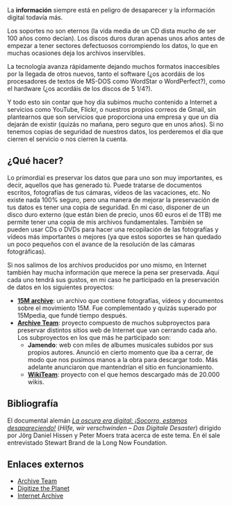 {{header|1=Preservación digital}}

{{youtube|id=jzQyHLd8jYo|align=right}}

La '''información''' siempre está en peligro de desaparecer y la información digital todavía más.

Los soportes no son eternos (la vida media de un CD dista mucho de ser 100 años como decían). Los discos duros duran apenas unos años antes de empezar a tener sectores defectuosos corrompiendo los datos, lo que en muchas ocasiones deja los archivos inservibles.

La tecnología avanza rápidamente dejando muchos formatos inaccesibles por la llegada de otros nuevos, tanto el software (¿os acordáis de los procesadores de textos de MS-DOS como WordStar o WordPerfect?), como el hardware (¿os acordáis de los discos de 5 1/4?).

Y todo esto sin contar que hoy día subimos mucho contenido a Internet a servicios como YouTube, Flickr, o nuestros propios correos de Gmail, sin plantearnos que son servicios que proporciona una empresa y que un día dejarán de existir (quizás no mañana, pero seguro que en unos años). Si no tenemos copias de seguridad de nuestros datos, los perderemos el día que cierren el servicio o nos cierren la cuenta.

== ¿Qué hacer? ==

Lo primordial es preservar los datos que para uno son muy importantes, es decir, aquellos que has generado tú. Puede tratarse de documentos escritos, fotografías de tus cámaras, vídeos de las vacaciones, etc. No existe nada 100% seguro, pero una manera de mejorar la preservación de tus datos es tener una copia de seguridad. En mi caso, disponer de un disco duro externo (que están bien de precio, unos 60 euros el de 1TB) me permite tener una copia de mis archivos fundamentales. También se pueden usar CDs o DVDs para hacer una recopilación de las fotografías y vídeos más importantes o mejores (ya que estos soportes se han quedado un poco pequeños con el avance de la resolución de las cámaras fotográficas).

Si nos salimos de los archivos producidos por uno mismo, en Internet también hay mucha información que merece la pena ser preservada. Aquí cada uno tendrá sus gustos, en mi caso he participado en la preservación de datos en los siguientes proyectos:

* '''[http://archive.org/details/spanishrevolution 15M archive]''': un archivo que contiene fotografías, vídeos y documentos sobre el movimiento 15M. Fue complementado y quizás superado por 15Mpedia, que fundé tiempo después.
* '''[http://archiveteam.org Archive Team]''': proyecto compuesto de muchos subproyectos para preservar distintos sitios web de Internet que van cerrando cada año. Los subproyectos en los que más he participado son:
** '''Jamendo''': web con miles de albumes musicales subidos por sus propios autores. Anunció en cierto momento que iba a cerrar, de modo que nos pusimos manos a la obra para descargar todo. Más adelante anunciaron que mantendrían el sitio en funcionamiento.
** '''[https://github.com/WikiTeam/wikiteam WikiTeam]''': proyecto con el que hemos descargado más de 20.000 wikis.

== Bibliografía ==

El documental alemán ''[https://www.youtube.com/watch?v=jzQyHLd8jYo La oscura era digital: ¡Socorro, estamos desapareciendo!]'' (''Hilfe, wir verschwinden – Das Digitale Desaster'') dirigido por Jörg Daniel Hissen y Peter Moers trata acerca de este tema. En él sale entrevistado Stewart Brand de la Long Now Foundation.

== Enlaces externos ==

* [http://archiveteam.org Archive Team]
* [http://digitize.archiveteam.org Digitize the Planet]
* [https://archive.org Internet Archive]

{{footer}}
